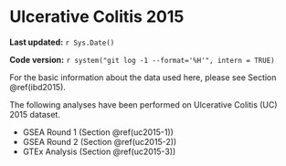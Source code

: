 # Ulcerative Colitis 2015

**Last updated:** `r Sys.Date()`

**Code version:** `r system("git log -1 --format='%H'", intern = TRUE)`

For the basic information about the data used here, please see Section \@ref(ibd2015).

The following analyses have been performed on Ulcerative Colitis (UC) 2015 dataset.

- GSEA Round 1 (Section \@ref(uc2015-1))
- GSEA Round 2 (Section \@ref(uc2015-2))
- GTEx Analysis (Section \@ref(uc2015-3))

